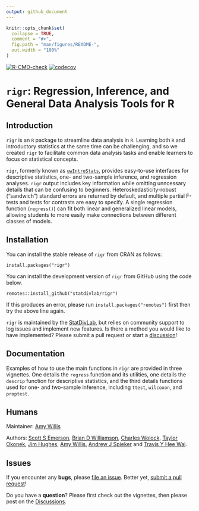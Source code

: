 ```yaml
---
output: github_document
---
```


<!-- README.md is generated from README.Rmd. Please edit that file -->

```r
knitr::opts_chunk$set(
  collapse = TRUE,
  comment = "#>",
  fig.path = "man/figures/README-",
  out.width = "100%"
)
```

<!-- badges: start 
[![CRAN status](https://www.r-pkg.org/badges/version/corncob)](https://CRAN.R-project.org/package=corncob)-->
[![R-CMD-check](https://github.com/statdivlab/rigr/workflows/R-CMD-check/badge.svg)](https://github.com/statdivlab/rigr/actions)
[![codecov](https://codecov.io/gh/statdivlab/rigr/branch/main/graph/badge.svg)](https://codecov.io/gh/statdivlab/rigr)
<!-- badges: end -->

# `rigr`: Regression, Inference, and General Data Analysis Tools for R

## Introduction

`rigr` is an `R` package to streamline data analysis in `R`. Learning both `R` and introductory statistics at the same time can be challenging, and so we created `rigr` to facilitate common data analysis tasks and enable learners to focus on statistical concepts. 

`rigr`, formerly known as [`uwIntroStats`](https://CRAN.R-project.org/package=uwIntroStats), provides easy-to-use interfaces for descriptive statistics, one- and two-sample inference, and regression analyses. `rigr` output includes key information while omitting unncessary details that can be confusing to beginners. Heteroskedasticity-robust ("sandwich") standard errors are returned by default, and multiple partial F-tests and tests for contrasts are easy to specify. A single regression function (`regress()`) can fit both linear and generalized linear models, allowing students to more easily make connections between different classes of models.

## Installation 

You can install the stable release of `rigr` from CRAN as follows:

```
install.packages("rigr")
```

You can install the development version of `rigr` from GitHub using the code below.

```
remotes::install_github("statdivlab/rigr")
```

If this produces an error, please run `install.packages("remotes")` first then try the above line again. 

`rigr` is maintained by the [StatDivLab](http://statisticaldiversitylab.com/), but relies on community support to log issues and implement new features. Is there a method you would like to have implemented? Please submit a pull request or start a [discussion](https://github.com/statdivlab/rigr/discussions/)!


## Documentation

Examples of how to use the main functions in `rigr` are provided in three vignettes. One details the `regress` function and its utilities, one details the `descrip` function for descriptive statistics, and the third details functions used for one- and two-sample inference, including `ttest`, `wilcoxon`, and `proptest`.

## Humans

Maintainer: [Amy Willis](http://statisticaldiversitylab.com/)

Authors: [Scott S Emerson](http://www.emersonstatistics.com/), [Brian D Williamson](https://bdwilliamson.github.io/), [Charles Wolock](https://cwolock.github.io/), [Taylor Okonek](https://taylorokonek.github.io/), [Jim Hughes](https://www.biostat.washington.edu/people/james-hughes), [Amy Willis](http://statisticaldiversitylab.com/), [Andrew J Spieker](https://www.vumc.org/biostatistics/person/andrew-spieker-phd/) and [Travis Y Hee Wai](https://scholar.google.com/citations?user=WaJn2wIAAAAJ&hl=en/).

## Issues

If you encounter any **bugs**, please [file an issue](https://github.com/statdivlab/rigr/issues/). Better yet, [submit a pull request](https://github.com/statdivlab/rigr/pulls/)! 

Do you have a **question**? Please first check out the vignettes, then please post on the [Discussions](https://github.com/statdivlab/rigr/discussions/).
